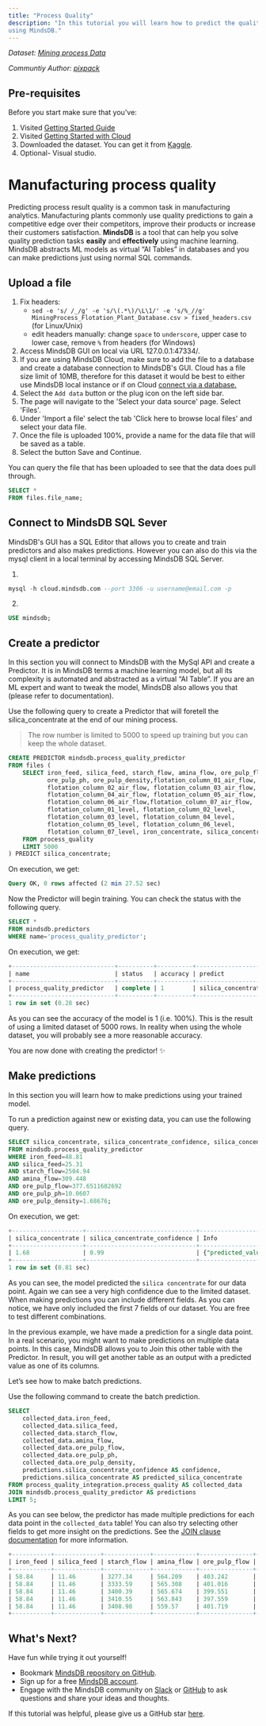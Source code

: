 ```yaml
---
title: "Process Quality"
description: "In this tutorial you will learn how to predict the quality of a mining process
using MindsDB."
---
```


_Dataset: [Mining process Data](https://www.kaggle.com/edumagalhaes/quality-prediction-in-a-mining-process)_

_Communtiy Author: [pixpack](https://github.com/pixpack)_

## Pre-requisites

Before you start make sure that you've:

1. Visited [Getting Started Guide](/info)
2. Visited [Getting Started with Cloud](/deployment/cloud)
3. Downloaded the dataset. You can get it from
   [Kaggle](https://www.kaggle.com/edumagalhaes/quality-prediction-in-a-mining-process).
4. Optional- Visual studio.

# Manufacturing process quality

Predicting process result quality is a common task in manufacturing analytics.
Manufacturing plants commonly use quality predictions to gain a competitive edge
over their competitors, improve their products or increase their customers
satisfaction. **MindsDB** is a tool that can help you solve quality prediction
tasks **easily** and **effectively** using machine learning. MindsDB abstracts
ML models as virtual “AI Tables” in databases and you can make predictions just
using normal SQL commands.

## Upload a file

1. Fix headers:
   - `sed -e 's/ /_/g' -e 's/\(.*\)/\L\1/' -e 's/%_//g' MiningProcess_Flotation_Plant_Database.csv > fixed_headers.csv`
     (for Linux/Unix)
   - edit headers manually: change `space` to `underscore`, upper case to lower
     case, remove `%` from headers (for Windows)
2. Access MindsDB GUI on local via URL 127.0.0.1:47334/.
3. If you are using MindsDB Cloud, make sure to add the file to a database and
   create a database connection to MindsDB's GUI. Cloud has a file size limit of
   10MB, therefore for this dataset it would be best to either use MindsDB local
   instance or if on Cloud
   [connect via a database.](https://docs.mindsdb.com/sql/create/databases/)
4. Select the `Add data` button or the plug icon on the left side bar.
5. The page will navigate to the 'Select your data source' page. Select 'Files'.
6. Under 'Import a file' select the tab 'Click here to browse local files' and
   select your data file.
7. Once the file is uploaded 100%, provide a name for the data file that will be
   saved as a table.
8. Select the button Save and Continue.

You can query the file that has been uploaded to see that the data does pull
through.

```sql
SELECT *
FROM files.file_name;
```

## Connect to MindsDB SQL Sever

MindsDB's GUI has a SQL Editor that allows you to create and train predictors
and also makes predictions. However you can also do this via the mysql client in
a local terminal by accessing MindsDB SQL Server.

1.

```sql
mysql -h cloud.mindsdb.com --port 3306 -u username@email.com -p
```

2.

```sql
USE mindsdb;
```

## Create a predictor

In this section you will connect to MindsDB with the MySql API and create a
Predictor. It is in MindsDB terms a machine learning model, but all its
complexity is automated and abstracted as a virtual “AI Table”. If you are an ML
expert and want to tweak the model, MindsDB also allows you that (please refer
to documentation).

Use the following query to create a Predictor that will foretell the
silica_concentrate at the end of our mining process.

> The row number is limited to 5000 to speed up training but you can keep the
> whole dataset.

```sql
CREATE PREDICTOR mindsdb.process_quality_predictor
FROM files (
    SELECT iron_feed, silica_feed, starch_flow, amina_flow, ore_pulp_flow,
           ore_pulp_ph, ore_pulp_density,flotation_column_01_air_flow,
           flotation_column_02_air_flow, flotation_column_03_air_flow,
           flotation_column_04_air_flow, flotation_column_05_air_flow,
           flotation_column_06_air_flow,flotation_column_07_air_flow,
           flotation_column_01_level, flotation_column_02_level,
           flotation_column_03_level, flotation_column_04_level,
           flotation_column_05_level, flotation_column_06_level,
           flotation_column_07_level, iron_concentrate, silica_concentrate
    FROM process_quality
    LIMIT 5000
) PREDICT silica_concentrate;
```

On execution, we get:

```sql
Query OK, 0 rows affected (2 min 27.52 sec)
```

Now the Predictor will begin training. You can check the status with the
following query.

```sql
SELECT *
FROM mindsdb.predictors
WHERE name='process_quality_predictor';
```

On execution, we get:

```sql
+-----------------------------+----------+----------+--------------------+-------------------+------------------+
| name                        | status   | accuracy | predict            | select_data_query | training_options |
+-----------------------------+----------+----------+--------------------+-------------------+------------------+
| process_quality_predictor   | complete | 1        | silica_concentrate |                   |                  |
+-----------------------------+----------+----------+--------------------+-------------------+------------------+
1 row in set (0.28 sec)
```

As you can see the accuracy of the model is 1 (i.e. 100%). This is the result of
using a limited dataset of 5000 rows. In reality when using the whole dataset,
you will probably see a more reasonable accuracy.

You are now done with creating the predictor! ✨

## Make predictions

In this section you will learn how to make predictions using your trained model.

To run a prediction against new or existing data, you can use the following
query.

```sql
SELECT silica_concentrate, silica_concentrate_confidence, silica_concentrate_explain
FROM mindsdb.process_quality_predictor
WHERE iron_feed=48.81
AND silica_feed=25.31
AND starch_flow=2504.94
AND amina_flow=309.448
AND ore_pulp_flow=377.6511682692
AND ore_pulp_ph=10.0607
AND ore_pulp_density=1.68676;
```

On execution, we get:

```sql
+--------------------+-------------------------------+-------------------------------------------------------------------------------------------------------------------------------------------------+
| silica_concentrate | silica_concentrate_confidence | Info                                                                                                                                            |
+--------------------+-------------------------------+-------------------------------------------------------------------------------------------------------------------------------------------------+
| 1.68               | 0.99                          | {"predicted_value": "1.68", "confidence": 0.99, "confidence_lower_bound": null, "confidence_upper_bound": null, "anomaly": null, "truth": null} |
+--------------------+-------------------------------+-------------------------------------------------------------------------------------------------------------------------------------------------+
1 row in set (0.81 sec)
```

As you can see, the model predicted the `silica concentrate` for our data point.
Again we can see a very high confidence due to the limited dataset. When making
predictions you can include different fields. As you can notice, we have only
included the first 7 fields of our dataset. You are free to test different
combinations.

In the previous example, we have made a prediction for a single data point. In a
real scenario, you might want to make predictions on multiple data points. In
this case, MindsDB allows you to Join this other table with the Predictor. In
result, you will get another table as an output with a predicted value as one of
its columns.

Let’s see how to make batch predictions.

Use the following command to create the batch prediction.

```sql
SELECT
    collected_data.iron_feed,
    collected_data.silica_feed,
    collected_data.starch_flow,
    collected_data.amina_flow,
    collected_data.ore_pulp_flow,
    collected_data.ore_pulp_ph,
    collected_data.ore_pulp_density,
    predictions.silica_concentrate_confidence AS confidence,
    predictions.silica_concentrate AS predicted_silica_concentrate
FROM process_quality_integration.process_quality AS collected_data
JOIN mindsdb.process_quality_predictor AS predictions
LIMIT 5;
```

As you can see below, the predictor has made multiple predictions for each data
point in the `collected_data` table! You can also try selecting other fields to
get more insight on the predictions. See the
[JOIN clause documentation](https://docs.mindsdb.com/sql/api/join/) for more
information.

```sql
+-----------+-------------+-------------+------------+---------------+-------------+------------------+------------+------------------------------+
| iron_feed | silica_feed | starch_flow | amina_flow | ore_pulp_flow | ore_pulp_ph | ore_pulp_density | confidence | predicted_silica_concentrate |
+-----------+-------------+-------------+------------+---------------+-------------+------------------+------------+------------------------------+
| 58.84     | 11.46       | 3277.34     | 564.209    | 403.242       | 9.88472     | 1.76297          | 0.99       | 2.129567174379606            |
| 58.84     | 11.46       | 3333.59     | 565.308    | 401.016       | 9.88543     | 1.76331          | 0.99       | 2.129548423407259            |
| 58.84     | 11.46       | 3400.39     | 565.674    | 399.551       | 9.88613     | 1.76366          | 0.99       | 2.130100408285386            |
| 58.84     | 11.46       | 3410.55     | 563.843    | 397.559       | 9.88684     | 1.764            | 0.99       | 2.1298757513510136           |
| 58.84     | 11.46       | 3408.98     | 559.57     | 401.719       | 9.88755     | 1.76434          | 0.99       | 2.130438907683961            |
+-----------+-------------+-------------+------------+---------------+-------------+------------------+------------+------------------------------+
```

## What's Next?

Have fun while trying it out yourself!

- Bookmark [MindsDB repository on GitHub](https://github.com/mindsdb/mindsdb).
- Sign up for a free [MindsDB account](https://cloud.mindsdb.com/register).
- Engage with the MindsDB community on
  [Slack](https://mindsdb.com/joincommunity) or
  [GitHub](https://github.com/mindsdb/mindsdb/discussions) to ask questions and
  share your ideas and thoughts.

If this tutorial was helpful, please give us a GitHub star
[here](https://github.com/mindsdb/mindsdb).
